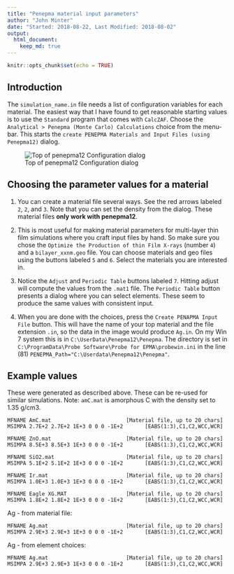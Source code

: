 ```yaml
---
title: "Penepma material input parameters"
author: "John Minter"
date: "Started: 2018-08-22, Last Modified: 2018-08-02"
output:
  html_document:
    keep_md: true
---
```


```r
knitr::opts_chunk$set(echo = TRUE)
```

## Introduction

The `simulation_name.in` file needs a list of configuration variables
for each material. The easiest way that I have found to get reasonable
starting values is to use the `Standard` program that comes with
`CalcZAF`. Choose the `Analytical > Penepma (Monte Carlo) Calculations`
choice from the menu-bar. This starts the
`create PENEPMA Materials and Input Files (using Penepma12)` dialog.

![Top of penepma12 Configuration  dialog](./img/penepma-setup.png)

## Choosing the parameter values for a material

1. You can create a material file several ways. See the red arrows labeled
`2`, `2`, and `3`. Note that you can set the density from the dialog.
These material files **only work with penepma12**. 

2. This is most useful for making material parameters for multi-layer thin
film simulations where you craft input files by hand. So make sure you
chose the `Optimize the Production of thin Film X-rays` (number `4`) and a
`bilayer_xxnm.geo` file. You can choose materials and geo files
using the buttons labeled `5` and `6`. Select the materials you are interested
in.

3. Notice the `Adjust` and `Periodic Table` buttons labeled `7`. Hitting adjust
will compute the values from the `.mat1` file. The `Periodic Table` button 
presents a dialog where you can select elements. These seem to produce the same
values with consistent input.

4. When you are done with the choices, press the `Create PENAPMA Input File`
button. This will have the name of your top material and the file extension
`.in`, so the data in the image would produce `Ag.in`. On my Win 7 system
this is in `C:\UserData\Penepma12\Penepma`. The directory is set in 
`C:\ProgramData\Probe Software\Probe for EPMA\probewin.ini` in the
line (81) `PENEPMA_Path="C:\Userdata\Penepma12\Penepma"`.

## Example values


These were generated as described above. These can be re-used for
similar simulations. Note: `amC.mat` is amorphous C with the density
set to 1.35 g/cm3.


```
MFNAME AmC.mat                        [Material file, up to 20 chars]
MSIMPA 2.7E+2 2.7E+2 1E+3 0 0 0 -1E+2       [EABS(1:3),C1,C2,WCC,WCR]
```

```
MFNAME ZnO.mat                        [Material file, up to 20 chars]
MSIMPA 8.5E+3 8.5E+3 1E+3 0 0 0 -1E+2       [EABS(1:3),C1,C2,WCC,WCR]
```

```
MFNAME SiO2.mat                       [Material file, up to 20 chars]
MSIMPA 5.1E+2 5.1E+2 1E+3 0 0 0 -1E+2       [EABS(1:3),C1,C2,WCC,WCR]
```

```
MFNAME Ir.mat                         [Material file, up to 20 chars]
MSIMPA 1.0E+3 1.0E+3 1E+3 0 0 0 -1E+2       [EABS(1:3),C1,C2,WCC,WCR]
```

```
MFNAME Eagle XG.MAT                   [Material file, up to 20 chars]
MSIMPA 1.8E+2 1.8E+2 1E+3 0 0 0 -1E+2       [EABS(1:3),C1,C2,WCC,WCR]
```

Ag - from material file:

```
MFNAME Ag.mat                         [Material file, up to 20 chars]
MSIMPA 2.9E+3 2.9E+3 1E+3 0 0 0 -1E+2       [EABS(1:3),C1,C2,WCC,WCR]
```

Ag - from element choices:

```
MFNAME Ag.mat                         [Material file, up to 20 chars]
MSIMPA 2.9E+3 2.9E+3 1E+3 0 0 0 -1E+2       [EABS(1:3),C1,C2,WCC,WCR]
```



